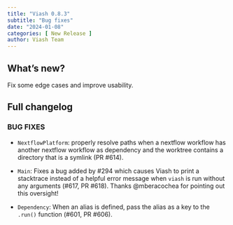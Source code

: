 ```yaml
---
title: "Viash 0.8.3"
subtitle: "Bug fixes"
date: "2024-01-08"
categories: [ New Release ]
author: Viash Team
---
```


## What's new?

Fix some edge cases and improve usability.

## Full changelog

### BUG FIXES

* `NextflowPlatform`: properly resolve paths when a nextflow workflow has another nextflow
  workflow as dependency and the worktree contains a directory that is a symlink (PR #614).

* `Main`: Fixes a bug added by #294 which causes Viash to print a stacktrace instead of a helpful error message when `viash` is run without any arguments (#617, PR #618).
  Thanks @mberacochea for pointing out this oversight!
  
* `Dependency`: When an alias is defined, pass the alias as a key to the `.run()` function (#601, PR #606).

